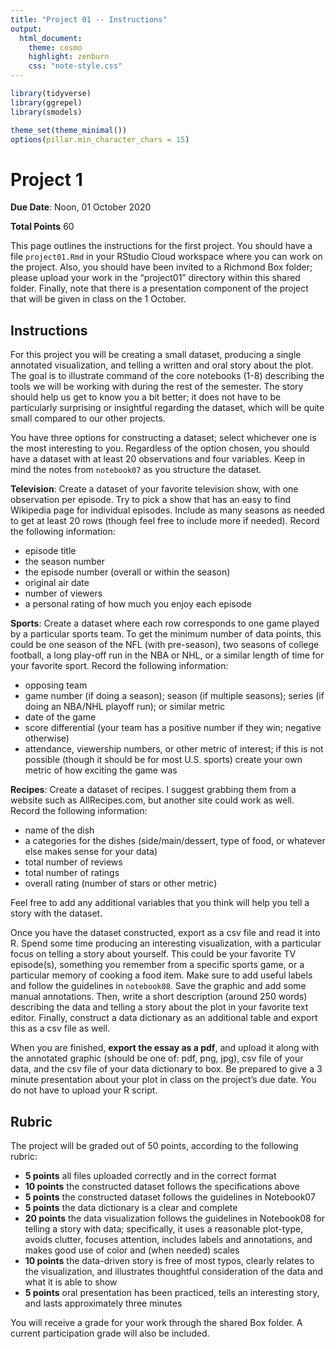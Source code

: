 ```yaml
---
title: "Project 01 -- Instructions"
output:
  html_document:
    theme: cosmo
    highlight: zenburn
    css: "note-style.css"
---
```


```r
library(tidyverse)
library(ggrepel)
library(smodels)

theme_set(theme_minimal())
options(pillar.min_character_chars = 15)
```

# Project 1

**Due Date**: Noon, 01 October 2020

**Total Points** 60

This page outlines the instructions for the first project. You should
have a file `project01.Rmd` in your RStudio Cloud workspace where you can
work on the project. Also, you should have been invited to a Richmond Box
folder; please upload your work in the "project01" directory within this
shared folder. Finally, note that there is a presentation component of the
project that will be given in class on the 1 October.

## Instructions

For this project you will be creating a small dataset, producing a single
annotated visualization, and telling a written and oral story about the plot.
The goal is to illustrate command of the core notebooks (1-8) describing the
tools we will be working with during the rest of the semester. The story should
help us get to know you a bit better; it does not have to be particularly
surprising or insightful regarding the dataset, which will be quite small
compared to our other projects.

You have three options for constructing a dataset; select whichever one is
the most interesting to you. Regardless of the option chosen, you should have
a dataset with at least 20 observations and four variables. Keep in mind the
notes from `notebook07` as you structure the dataset.

**Television**: Create a dataset of your favorite television show, with one
observation per episode. Try to pick a show that has an easy to find Wikipedia
page for individual episodes. Include as many seasons as needed to get at least
20 rows (though feel free to include more if needed). Record the following
information:

- episode title
- the season number
- the episode number (overall or within the season)
- original air date
- number of viewers
- a personal rating of how much you enjoy each episode

**Sports**: Create a dataset where each row corresponds to one game played by a
particular sports team. To get the minimum number of data points, this could be
one season of the NFL (with pre-season), two seasons of college football, a long
play-off run in the NBA or NHL, or a similar length of time for your favorite
sport. Record the following information:

- opposing team
- game number (if doing a season); season (if multiple seasons); series (if
doing an NBA/NHL playoff run); or similar metric
- date of the game
- score differential (your team has a positive number if they win; negative
otherwise)
- attendance, viewership numbers, or other metric of interest; if this is not
possible (though it should be for most U.S. sports) create your own metric of
how exciting the game was

**Recipes**: Create a dataset of recipes. I suggest grabbing them from a website
such as AllRecipes.com, but another site could work as well. Record the
following information:

- name of the dish
- a categories for the dishes (side/main/dessert, type of food, or whatever else
makes sense for your data)
- total number of reviews
- total number of ratings
- overall rating (number of stars or other metric)

Feel free to add any additional variables that you think will help you tell a
story with the dataset.

Once you have the dataset constructed, export as a csv file and read it into
R. Spend some time producing an interesting visualization, with a particular
focus on telling a story about yourself. This could be your favorite TV
episode(s), something you remember from a specific sports game, or a particular
memory of cooking a food item. Make sure to add useful labels and follow the
guidelines in `notebook08`. Save the graphic and add some manual annotations.
Then, write a short description (around 250 words) describing the data and
telling a story about the plot in your favorite text editor. Finally, construct
a data dictionary as an additional table and export this as a csv file as well.

When you are finished, **export the essay as a pdf**, and upload it along with
the annotated graphic (should be one of: pdf, png, jpg), csv file of your data,
and the csv file of your data dictionary to box. Be prepared to give a 3
minute presentation about your plot in class on the project's due date. You do
not have to upload your R script.

## Rubric

The project will be graded out of 50 points, according to the following rubric:

- **5 points** all files uploaded correctly and in the correct format
- **10 points** the constructed dataset follows the specifications above
- **5 points** the constructed dataset follows the guidelines in Notebook07
- **5 points** the data dictionary is a clear and complete
- **20 points** the data visualization follows the guidelines in Notebook08 for
telling a story with data; specifically, it uses a reasonable plot-type, avoids
clutter, focuses attention, includes labels and annotations, and makes good use
of color and (when needed) scales
- **10 points** the data-driven story is free of most typos, clearly relates to
the visualization, and illustrates thoughtful consideration of the data and
what it is able to show
- **5 points** oral presentation has been practiced, tells an interesting story,
and lasts approximately three minutes

You will receive a grade for your work through the shared Box folder. A current
participation grade will also be included.
